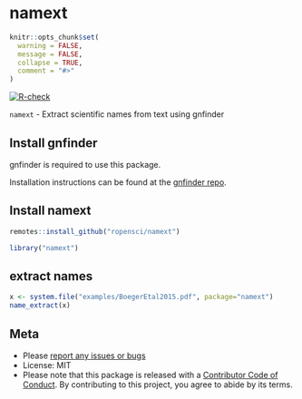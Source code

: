 namext
======

```r
knitr::opts_chunk$set(
  warning = FALSE,
  message = FALSE,
  collapse = TRUE,
  comment = "#>"
)
```

[![R-check](https://github.com/ropensci/namext/workflows/R-check/badge.svg)](https://github.com/ropensci/namext/actions/)


`namext` - Extract scientific names from text using gnfinder

## Install gnfinder

gnfinder is required to use this package.

Installation instructions can be found at the [gnfinder repo](https://github.com/gnames/gnfinder). 

## Install namext

```r
remotes::install_github("ropensci/namext")
```

```r
library("namext")
```

## extract names

```r
x <- system.file("examples/BoegerEtal2015.pdf", package="namext")
name_extract(x)
```

## Meta

* Please [report any issues or bugs](https://github.com/ropensci/namext/issues)
* License: MIT
* Please note that this package is released with a [Contributor Code of Conduct](https://ropensci.org/code-of-conduct/). By contributing to this project, you agree to abide by its terms.

